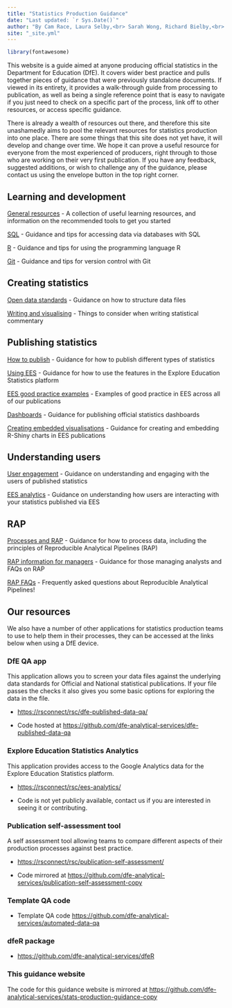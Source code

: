 ```yaml
---
title: "Statistics Production Guidance"
date: "Last updated: `r Sys.Date()`"
author: "By Cam Race, Laura Selby,<br> Sarah Wong, Richard Bielby,<br> Charlotte Foster and Tess Williams"
site: "_site.yml"
---
```


```r
library(fontawesome)

```



This website is a guide aimed at anyone producing official statistics in the Department for Education (DfE). It covers wider best practice and pulls together pieces of guidance that were previously standalone documents. If viewed in its entirety, it provides a walk-through guide from processing to publication, as well as being a single reference point that is easy to navigate if you just need to check on a specific part of the process, link off to other resources, or access specific guidance.

There is already a wealth of resources out there, and therefore this site unashamedly aims to pool the relevant resources for statistics production into one place. There are some things that this site does not yet have, it will develop and change over time. We hope it can prove a useful resource for everyone from the most experienced of producers, right through to those who are working on their very first publication. If you have any feedback, suggested additions, or wish to challenge any of the guidance, please contact us using the envelope button in the top right corner.


## Learning and development

[General resources](learning-development/learning-development.html)
- A collection of useful learning resources, and information on the recommended tools to get you started

[SQL](learning-development/sql.html)
- Guidance and tips for accessing data via databases with SQL

[R](learning-development/r.html)
- Guidance and tips for using the programming language R

[Git](learning-development/git.html)
- Guidance and tips for version control with Git

## Creating statistics

[Open data standards](creating-statistics/ud.html)
- Guidance on how to structure data files

[Writing and visualising](creating-statistics/cd.html)
- Things to consider when writing statistical commentary

## Publishing statistics

[How to publish](publishing-statistics/pub.html)
- Guidance for how to publish different types of statistics

[Using EES](publishing-statistics/ees.html)
- Guidance for how to use the features in the Explore Education Statistics platform

[EES good practice examples](publishing-statistics/examples.html)
- Examples of good practice in EES across all of our publications

[Dashboards](publishing-statistics/dashboards.html)
- Guidance for publishing official statistics dashboards

[Creating embedded visualisations](publishing-statistics/embedded-charts.html)
- Guidance for creating and embedding R-Shiny charts in EES publications

## Understanding users

[User engagement](understanding-users/user-eng.html)
- Guidance on understanding and engaging with the users of published statistics

[EES analytics](understanding-users/user_analytics.html)
- Guidance on understanding how users are interacting with your statistics published via EES

## RAP

[Processes and RAP](RAP/rap.html)
- Guidance for how to process data, including the principles of Reproducible Analytical Pipelines (RAP)

[RAP information for managers](RAP/rap-managers.html)
- Guidance for those managing analysts and FAQs on RAP

[RAP FAQs](RAP/rap-faq.html)
- Frequently asked questions about Reproducible Analytical Pipelines!


## Our resources



We also have a number of other applications for statistics production teams to use to help them in their processes, they can be accessed at the links below when using a DfE device.



### DfE QA app



This application allows you to screen your data files against the underlying data standards for Official and National statistical publications. If your file passes the checks it also gives you some basic options for exploring the data in the file.

 - [https://rsconnect/rsc/dfe-published-data-qa/](https://rsconnect/rsc/dfe-published-data-qa/){target="_blank" rel="noopener noreferrer"}

 - Code hosted at [https://github.com/dfe-analytical-services/dfe-published-data-qa](https://github.com/dfe-analytical-services/dfe-published-data-qa){target="_blank" rel="noopener noreferrer"}



### Explore Education Statistics Analytics



This application provides access to the Google Analytics data for the Explore Education Statistics platform.

 - [https://rsconnect/rsc/ees-analytics/](https://rsconnect/rsc/ees-analytics/){target="_blank" rel="noopener noreferrer"}

 - Code is not yet publicly available, contact us if you are interested in seeing it or contributing.



### Publication self-assessment tool



A self assessment tool allowing teams to compare different aspects of their production processes against best practice.

 - [https://rsconnect/rsc/publication-self-assessment/](https://rsconnect/rsc/publication-self-assessment/){target="_blank" rel="noopener noreferrer"}

 - Code mirrored at [https://github.com/dfe-analytical-services/publication-self-assessment-copy](https://github.com/dfe-analytical-services/publication-self-assessment-copy){target="_blank" rel="noopener noreferrer"}



### Template QA code



- Template QA code
[https://github.com/dfe-analytical-services/automated-data-qa](https://github.com/dfe-analytical-services/automated-data-qa){target="_blank" rel="noopener noreferrer"}



### dfeR package



- [https://github.com/dfe-analytical-services/dfeR](https://github.com/dfe-analytical-services/dfeR){target="_blank" rel="noopener noreferrer"}



### This guidance website



The code for this guidance website is mirrored at [https://github.com/dfe-analytical-services/stats-production-guidance-copy](https://github.com/dfe-analytical-services/stats-production-guidance-copy){target="_blank" rel="noopener noreferrer"}


